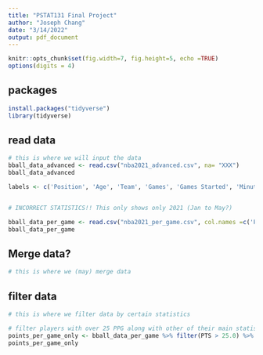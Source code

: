 ```yaml
---
title: "PSTAT131 Final Project"
author: "Joseph Chang"
date: "3/14/2022"
output: pdf_document
---
```


```r
knitr::opts_chunk$set(fig.width=7, fig.height=5, echo =TRUE)
options(digits = 4)
```

## packages

```r
install.packages("tidyverse")
library(tidyverse)
```

## read data
```r
# this is where we will input the data 
bball_data_advanced <- read.csv("nba2021_advanced.csv", na= "XXX")
bball_data_advanced

labels <- c('Position', 'Age', 'Team', 'Games', 'Games Started', 'Minutes played', 'field goals', 'field goal attempted', 'field goal percentage', '3-point field goals', '3-point field goals attempted', 'three-point percentage', '2-field goals', '2-point field goals attempted', '2-point percentage', 'effective field goal percentage', 'free throws', 'free throws attempted', 'free throw percentage', 'offensive rebounds', 'defensive rebounds','total rebounds', 'assists', 'steals','blocks','turnovers' , 'fouls','points per game')


# INCORRECT STATISTICS!! This only shows only 2021 (Jan to May?)

bball_data_per_game <- read.csv("nba2021_per_game.csv", col.names =c('Player','Position', 'Age', 'Team', 'Games', 'Games Started', 'Minutes played', 'field goals', 'field goal attempted', 'field goal percentage', '3-point field goals', '3-point field goals attempted', 'three-point percentage', '2-field goals', '2-point field goals attempted', '2-point percentage', 'effective field goal percentage', 'free throws', 'free throws attempted', 'free throw percentage', 'offensive rebounds', 'defensive rebounds','total rebounds', 'assists', 'steals','blocks','turnovers' , 'fouls','points per game'), na= "XXX")
bball_data_per_game

```

## Merge data?
```r
# this is where we (may) merge data


```

## filter data
```r
# this is where we filter data by certain statistics

# filter players with over 25 PPG along with other of their main statistics
points_per_game_only <- bball_data_per_game %>% filter(PTS > 25.0) %>% select(Player, G:MP, TRB:BLK, PTS)
points_per_game_only


```


